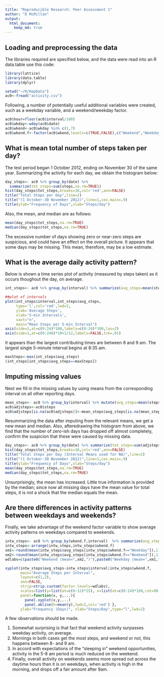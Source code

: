 ```yaml
---
title: "Reproducible Research: Peer Assessment 1"
author: "D McMillan"
output: 
  html_document:
    keep_md: true
---
```

## Loading and preprocessing the data
The libraries required are specified below, and the data were read into an R data.table use this code:
```R
library(lattice)
library(data.table)
library(dplyr)

setwd("~/R/RepData")
ac0<-fread("activity.csv")

```
Following, a number of potentially useful additional variables were created, such as a weekday variable, and a weekend/weekday factor.
```R
ac0$hour=floor(ac0$interval/100)
ac0$wkday<-wday(ac0$date)
ac0$wkend<-ac0$wkday %in% c(1,7)
ac0$wkend.f<-factor(ac0$wkend,levels=c(TRUE,FALSE),c("Weekend","Weekday"))
```

## What is mean total number of steps taken per day?
The test period began 1 October 2012, ending on November 30 of the same year.
Summarizing the activity for each day, we obtain the histogram below:
```R
day_steps<- ac0 %>% group_by(date) %>% 
  summarize(tot_steps=sum(steps,na.rm=TRUE))
hist(day_steps$tot_steps,breaks=16,col='red',ann=FALSE)
title("Total Steps per Day",line=2)
title("(1 October-30 November 2012)",line=1,cex.main=.9)
title(ylab="Frequency of Days",xlab="Steps/day")
```

Also, the mean, and median are as follows:
```R
mean(day_steps$tot_steps,na.rm=TRUE)
median(day_steps$tot_steps,na.rm=TRUE)
```

The excessive number of days showing zero or near-zero steps are suspicious, and could have an effect on the overall picture.  It appears that some days may be missing.  This mean, therefore, may be a low estimate.

## What is the average daily activity pattern?
Below is shown a time series plot of activity (measured by steps taken) as it occurs thoughout the day, on average.
```R
int_steps<- ac0 %>% group_by(interval) %>% summarize(avg_steps=mean(steps,na.rm=TRUE))

##plot of intervals
plot(int_steps$interval,int_steps$avg_steps,
     type='l',col='red',lwd=2,
     ylab='Average Steps',
     xlab='5-min Intervals',
     xaxt="n",
     main="Mean Steps per 5-min Interval")
axis(side=1,at=c(0:24)*100,labels=c(0:24)*100,las=2)
axis(side=1,at=c(0:240)*10+1/12,labels=FALSE,tck=.01)
```

It appears than the largest contributing times are between 8 and 9 am.
The largest single 5-minute interval begins at 8:35 am.
```R
maxSteps<-max(int_steps$avg_steps)
(int_steps[int_steps$avg_steps==maxSteps])
```
## Imputing missing values

Next we fill in the missing values by using means from the corresponding interval on all other reporting days.
```R
mean_steps<- ac0 %>% group_by(interval) %>% mutate(avg_steps=mean(steps,na.rm=TRUE))
ac0$adjsteps<-ac0$steps
ac0$adjsteps[is.na(ac0$adjsteps)]<-mean_steps$avg_steps[is.na(mean_steps$steps)]
```

Resummarizing the data after imputing from the relevant means, we get a new mean and median.  Also, afteredrawing the histogram from above, we find that the number of zero-ish days has dropped off almost completely, confirm the suspicion that these were caused by missing data.
```R
day_steps<- ac0 %>% group_by(date) %>% summarize(tot_steps=sum(adjsteps,na.rm=TRUE))
hist(day_steps$tot_steps,breaks=16,col='red',ann=FALSE)
title("Total Steps per Day (Interval Means used for NA)",line=2)
title("(1 October-30 November 2012)",line=1,cex.main=.9)
title(ylab="Frequency of Days",xlab="Steps/day")
mean(day_steps$tot_steps,na.rm=TRUE)
median(day_steps$tot_steps,na.rm=TRUE)
```

Unsurprisingly, the mean has increased.  Little true information is provided by the median; since now all missing days have the mean value for total steps, it is not a shock that the median equals the mean.

## Are there differences in activity patterns between weekdays and weekends?
Finally, we take advantage of the weekend factor variable to show average activity patterns on weekdays compared to weekends.
```R
intw_steps<- ac0 %>% group_by(wkend.f,interval)  %>% summarize(avg_steps=mean(steps,na.rm=TRUE))
intw_steps<-arrange(intw_steps,intw_steps$wkend.f)
xm1<-round(mean(intw_steps$avg_steps[intw_steps$wkend.f=="Weekday"]),1)
xm2<-round(mean(intw_steps$avg_steps[intw_steps$wkend.f=="Weekend"]),1)
wdlabs=c(paste0("Weekend (mean=",xm2,")"),paste0("Weekday (mean=",xm1,")"))

xyplot(intw_steps$avg_steps~intw_steps$interval|intw_steps$wkend.f, 
       main="Average Steps per Interval",
       layout=c(1,2),
       ann=FALSE,
       strip=strip.custom(factor.levels=wdlabs),
       scales=list(y=list(at=c(0:12)*25), x=list(at=c(0:24)*100,rot=90)),
       panel=function(x, y,...){
         panel.xyplot(x,y,...) 
         panel.abline(h=mean(y),lwd=2,col='red') },
       ylab="Frequency (Days)", xlab="Steps/Day",type="l",lwd=2)
```

A few observations should be made.

1. Somewhat surprising is that fact that weekend activity surpasses weekday activity, on average.
2. Mornings in both cases get the most steps, and weekend or not, this happens between 8- and 9 am.
3. In accord with expectations of the "sleeping in" weekend opportunities, activity in the 5-8 am period is much reduced on the weekend.
4. Finally, overall activity on weekends seems more spread out across the daytime hours than it is on weekdays, when activity is high in the morning, and drops off a fair amount after 9am.
